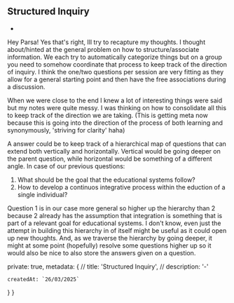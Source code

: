 ## Structured Inquiry

- 


Hey Parsa! Yes that's right, Ill try to recapture my thoughts. 
I thought about/hinted at the general problem on how to structure/associate information. 
We each try to automatically categorize things but on a group you need to somehow coordinate that process to keep track of the direction of inquiry.
I think the one/two questions per session are very fitting as they allow for a general starting point and then have the free associations during a discussion.

When we were close to the end I knew a lot of interesting things were said but my notes were quite messy. 
I was thinking on how to consolidate all this to keep track of the direction we are taking.
(This is getting meta now because this is going into the direction of the process of both learning and synonymously, 'striving for clarity' haha)

A answer could be to keep track of a hierarchical map of questions that can extend both vertically and horizontally.
Vertical would be going deeper on the parent question, while horizontal would be something of a different angle.
In case of our previous questions:

1. What should be the goal that the educational systems follow? 
2. How to develop a continuos integrative process within the eduction of a single individual?

Question 1 is in our case more general so higher up the hierarchy than 2 because 2 already has the assumption that integration is something that is part of a relevant goal for educational systems.
I don't know, even just the attempt in building this hierarchy in of itself might be useful as it could open up new thoughts.
And, as we traverse the hierarchy by going deeper, it might at some point (hopefully) resolve some questions higher up so it would also be nice to also store the answers given on a question.

  private: true,
  metadata: {
    // title: 'Structured Inquiry',
    // description: '-'

    createdAt: `26/03/2025`
  }
}